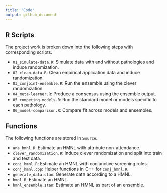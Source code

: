 ```yaml
---
title: "Code"
output: github_document
---
```


## R Scripts

The project work is broken down into the following steps with corresponding scripts.

- `01_simulate-data.R`: Simulate data with and without pathologies and induce randomization.
- `02_clean-data.R`: Clean empirical application data and induce randomization.
- `03_conjoint-ensemble.R`: Run the ensemble using the clever randomization.
- `04_meta-learner.R`: Produce a consensus using the ensemble output.
- `05_competing-models.R`: Run the standard model or models specific to each pathology.
- `06_model-comparison.R`: Compare fit across models and ensembles.

## Functions

The following functions are stored in `Source`.

- `ana_hmnl.R`: Estimate an HMNL with attribute non-attendance.
- `clever_randomization.R`: Induce clever randomization and split into train and test data.
- `conj_hmnl.R`: Estimate an HMNL with conjunctive screening rules.
- `conj_hmnl.cpp`: Helper functions in C++ for `conj_hmnl.R`.
- `generate_data.stan`: Generate data according to a HMNL.
- `hmnl.R`: Estimate an HMNL.
- `hmnl_ensemble.stan`: Estimate an HMNL as part of an ensemble.
